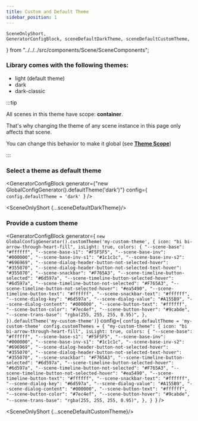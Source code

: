 ```yaml
---
title: Custom and Default Theme
sidebar_position: 1
---
```


    SceneOnlyShort,
    GeneratorConfigBlock, sceneDefaultDarkTheme, sceneDefaultCustomTheme,
} from "../../../src/components/Scene/SceneComponents";


### Library comes with the following themes:

* light (default theme)
* dark
* dark-classic

:::tip

All scenes in this theme have scope: **container**.

That's why changing the theme of any scene instance in this page only affects that scene.

You can change this behavior to make it global (see **[Theme Scope](theme-scope)**)

:::

### Select a theme as default theme

<GeneratorConfigBlock
    generator={"new GlobalConfigGenerator().defaultTheme('dark')"}
    config={
`config.defaultTheme = 'dark'
`} />


<SceneOnlyShort {...sceneDefaultDarkTheme}/>


### Provide a custom theme

<GeneratorConfigBlock
    generator={
`new GlobalConfigGenerator().customTheme('my-custom-theme', {
    icon: "bi bi-arrow-through-heart-fill",
    isLight: true,
    colors: {
        "--scene-base": "#ffffff",
        "--scene-base-s1": "#F5F5F5",
        "--scene-base-inv": "#000000",
        "--scene-base-inv-s1": "#1c1c1c",
        "--scene-base-inv-s2": "#696969",
        "--scene-dialog-header-button-not-selected-hover": "#355070",
        "--scene-dialog-header-button-not-selected-text-hover": "#355070",
        "--scene-snackbar": "#F765A3",
        "--scene-timeline-button-selected": "#6d597a",
        "--scene-timeline-button-selected-hover": "#6d597a",
        "--scene-timeline-button-not-selected": "#F765A3",
        "--scene-timeline-button-not-selected-hover": "#ea5490",
        "--scene-timeline-button-text": "#ffffff",
        "--scene-snackbar-text": "#ffffff",
        "--scene-dialog-key": "#6d597a",
        "--scene-dialog-value": "#A155B9",
        "--scene-dialog-content": "#000000",
        "--scene-button-text": "#ffffff",
        "--scene-button-color": "#7ec4ef",
        "--scene-button-hover": "#9cabde",
        "--scene-trans-base": "rgba(255, 255, 255, 0.95)",
    },
}).defaultTheme('my-custom-theme')`}
    config={
`config.defaultTheme = 'my-custom-theme'
config.customThemes = {
    "my-custom-theme": {
        icon: "bi bi-arrow-through-heart-fill",
        isLight: true,
        colors: {
            "--scene-base": "#ffffff",
            "--scene-base-s1": "#F5F5F5",
            "--scene-base-inv": "#000000",
            "--scene-base-inv-s1": "#1c1c1c",
            "--scene-base-inv-s2": "#696969",
            "--scene-dialog-header-button-not-selected-hover": "#355070",
            "--scene-dialog-header-button-not-selected-text-hover": "#355070",
            "--scene-snackbar": "#F765A3",
            "--scene-timeline-button-selected": "#6d597a",
            "--scene-timeline-button-selected-hover": "#6d597a",
            "--scene-timeline-button-not-selected": "#F765A3",
            "--scene-timeline-button-not-selected-hover": "#ea5490",
            "--scene-timeline-button-text": "#ffffff",
            "--scene-snackbar-text": "#ffffff",
            "--scene-dialog-key": "#6d597a",
            "--scene-dialog-value": "#A155B9",
            "--scene-dialog-content": "#000000",
            "--scene-button-text": "#ffffff",
            "--scene-button-color": "#7ec4ef",
            "--scene-button-hover": "#9cabde",
            "--scene-trans-base": "rgba(255, 255, 255, 0.95)",
        },
    }
`} />


<SceneOnlyShort {...sceneDefaultCustomTheme}/>
